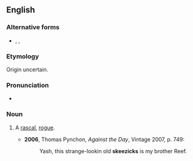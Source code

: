 ==English==

===Alternative forms===
* {{l|en|skeesicks}}, {{l|en|skeezacks}}, {{l|en|skeezecks}}

===Etymology===
Origin uncertain.

===Pronunciation===
* {{IPA|/ˈskiːzɪks/|lang=en}}

===Noun===
{{en-noun|skeezicks}}

# {{context|US|slang|lang=en}} A [[rascal]], [[rogue]].
#* '''2006''', Thomas Pynchon, ''Against the Day'', Vintage 2007, p. 749:
#*: Yash, this strange-lookin old '''skeezicks''' is my brother Reef.